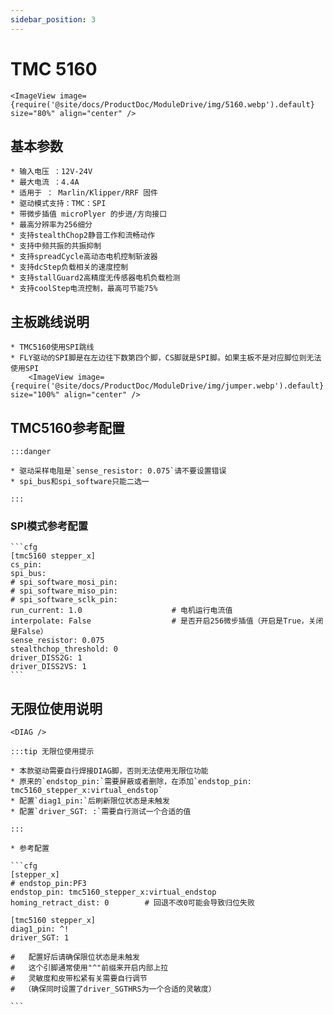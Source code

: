 ```yaml
---
sidebar_position: 3
---
```





# TMC 5160

    <ImageView image={require('@site/docs/ProductDoc/ModuleDrive/img/5160.webp').default} size="80%" align="center" />

## 基本参数

    * 输入电压 ：12V-24V
    * 最大电流 ：4.4A
    * 适用于 ： Marlin/Klipper/RRF 固件
    * 驱动模式支持：TMC：SPI
    * 带微步插值 microPlyer 的步进/方向接口
    * 最高分辨率为256细分
    * 支持stealthChop2静音工作和流畅动作
    * 支持中频共振的共振抑制
    * 支持spreadCycle高动态电机控制斩波器
    * 支持dcStep负载相关的速度控制
    * 支持stallGuard2高精度无传感器电机负载检测
    * 支持coolStep电流控制，最高可节能75%

## 主板跳线说明

    * TMC5160使用SPI跳线
    * FLY驱动的SPI脚是在左边往下数第四个脚，CS脚就是SPI脚。如果主板不是对应脚位则无法使用SPI
        <ImageView image={require('@site/docs/ProductDoc/ModuleDrive/img/jumper.webp').default} size="100%" align="center" />


## TMC5160参考配置

    :::danger

    * 驱动采样电阻是`sense_resistor: 0.075`请不要设置错误
    * spi_bus和spi_software只能二选一
    
    :::

### SPI模式参考配置

    ```cfg
    [tmc5160 stepper_x]
    cs_pin:
    spi_bus:
    # spi_software_mosi_pin:
    # spi_software_miso_pin:
    # spi_software_sclk_pin: 
    run_current: 1.0                    # 电机运行电流值
    interpolate: False                  # 是否开启256微步插值（开启是True，关闭是False）
    sense_resistor: 0.075
    stealthchop_threshold: 0
    driver_DISS2G: 1
    driver_DISS2VS: 1
    ```

## 无限位使用说明

    <DIAG />

    :::tip 无限位使用提示

    * 本款驱动需要自行焊接DIAG脚，否则无法使用无限位功能
    * 原来的`endstop_pin:`需要屏蔽或者删除，在添加`endstop_pin: tmc5160_stepper_x:virtual_endstop`
    * 配置`diag1_pin:`后刷新限位状态是未触发
    * 配置`driver_SGT: :`需要自行测试一个合适的值

    :::

    * 参考配置

    ```cfg
    [stepper_x]
    # endstop_pin:PF3
    endstop_pin: tmc5160_stepper_x:virtual_endstop
    homing_retract_dist: 0        # 回退不改0可能会导致归位失败

    [tmc5160 stepper_x]
    diag1_pin: ^!
    driver_SGT: 1

    #   配置好后请确保限位状态是未触发
    #   这个引脚通常使用"^"前缀来开启内部上拉
    #   灵敏度和皮带松紧有关需要自行调节
    #  （确保同时设置了driver_SGTHRS为一个合适的灵敏度）

    ```
